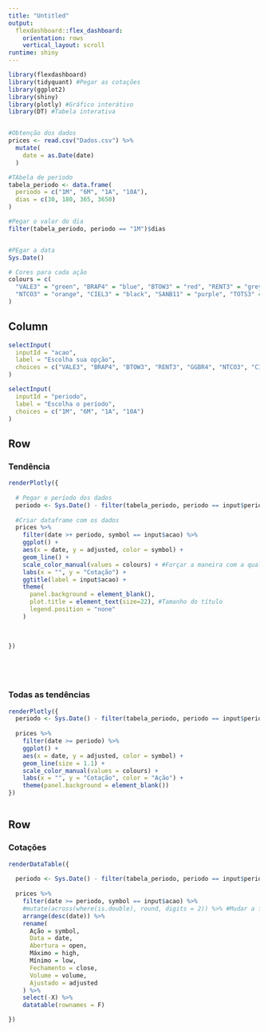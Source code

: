 ```yaml
---
title: "Untitled"
output: 
  flexdashboard::flex_dashboard:
    orientation: rows
    vertical_layout: scroll
runtime: shiny  
---
```


```r

library(flexdashboard)
library(tidyquant) #Pegar as cotações
library(ggplot2)
library(shiny)
library(plotly) #Gráfico interátivo
library(DT) #Tabela interativa


#Obtenção dos dados
prices <- read.csv("Dados.csv") %>%
  mutate(
    date = as.Date(date)
  )

#TAbela de periodo
tabela_periodo <- data.frame(
  periodo = c("1M", "6M", "1A", "10A"),
  dias = c(30, 180, 365, 3650)
)

#Pegar o valor do dia
filter(tabela_periodo, periodo == "1M")$dias


#PEgar a data
Sys.Date()

# Cores para cada ação
colours = c(
  "VALE3" = "green", "BRAP4" = "blue", "BTOW3" = "red", "RENT3" = "grey", "GGBR" = "pink",
  "NTCO3" = "orange", "CIEL3" = "black", "SANB11" = "purple", "TOTS3" = "cyan", "SULA11" = "yellow"
)

```

Column {.sidebar}
-----------------------------------------------------------------------

```r
selectInput(
  inputId = "acao",
  label = "Escolha sua opção",
  choices = c("VALE3", "BRAP4", "BTOW3", "RENT3", "GGBR4", "NTCO3", "CIEL3", "SANB11", "TOTS3", "SULA11")
)

selectInput(
  inputId = "periodo",
  label = "Escolha o período",
  choices = c("1M", "6M", "1A", "10A")
)


```

Row{data-width=500}
-----------------------------------------------------------------------
### Tendência

```r
renderPlotly({
  
  # Pegar o período dos dados
  periodo <- Sys.Date() - filter(tabela_periodo, periodo == input$periodo)$dias
  
  #Criar dataframe com os dados
  prices %>% 
    filter(date >+ periodo, symbol == input$acao) %>%
    ggplot() +
    aes(x = date, y = adjusted, color = symbol) +
    geom_line() +
    scale_color_manual(values = colours) + #Forçar a maneira com a qual será definida a cor da linha
    labs(x = "", y = "Cotação") +
    ggtitle(label = input$acao) +
    theme(
      panel.background = element_blank(),
      plot.title = element_text(size=22), #Tamanho do título
      legend.position = "none"
    )
  
  
  
})






```


### Todas as tendências
```r
renderPlotly({
  periodo <- Sys.Date() - filter(tabela_periodo, periodo == input$periodo)$dias
  
  prices %>%
    filter(date >= periodo) %>%
    ggplot() +
    aes(x = date, y = adjusted, color = symbol) +
    geom_line(size = 1.1) +
    scale_color_manual(values = colours) +
    labs(x = "", y = "Cotação", color = "Ação") +
    theme(panel.background = element_blank())
})



```

Row{data-width=500}
-----------------------------------------------------------------------

### Cotações
```r

renderDataTable({
  
  periodo <- Sys.Date() - filter(tabela_periodo, periodo == input$periodo)$dias
  
  prices %>%
    filter(date >= periodo, symbol == input$acao) %>%
    #mutate(across(where(is.double), round, digits = 2)) %>% #Mudar a formatação para todas as coluns condição
    arrange(desc(date)) %>%
    rename(
      Ação = symbol,
      Data = date,
      Abertura = open,
      Máximo = high, 
      Mínimo = low,
      Fechamento = close,
      Volume = volume,
      Ajustado = adjusted
    ) %>%
    select(-X) %>%
    datatable(rownames = F)

})



```

